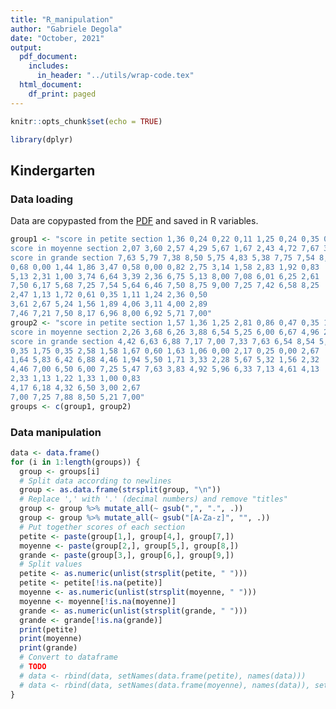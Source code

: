 ```yaml
---
title: "R_manipulation"
author: "Gabriele Degola"
date: "October, 2021"
output:
  pdf_document:
    includes:
      in_header: "../utils/wrap-code.tex"
  html_document:
    df_print: paged
---
```


```r
knitr::opts_chunk$set(echo = TRUE)
```

```r
library(dplyr)
```

## Kindergarten

### Data loading

Data are copypasted from the [PDF](https://github.com/alegrand/SMPE/blob/master/sessions/2021_10_Grenoble/02_activite-histo-en.pdf) and saved in R variables.

```r
group1 <- "score in petite section 1,36 0,24 0,22 0,11 1,25 0,24 0,35 0,24 1,60 0,63
score in moyenne section 2,07 3,60 2,57 4,29 5,67 1,67 2,43 4,72 7,67 3,83
score in grande section 7,63 5,79 7,38 8,50 5,75 4,83 5,38 7,75 7,54 8,38
0,68 0,00 1,44 1,86 3,47 0,58 0,00 0,82 2,75 3,14 1,58 2,83 1,92 0,83
5,13 2,31 1,00 3,74 6,64 3,39 2,36 6,75 5,13 8,00 7,08 6,01 6,25 2,61
7,50 6,17 5,68 7,25 7,54 5,64 6,46 7,50 8,75 9,00 7,25 7,42 6,58 8,25
2,47 1,13 1,72 0,61 0,35 1,11 1,24 2,36 0,50
3,61 2,67 5,24 1,56 1,89 4,06 3,11 4,00 2,89
7,46 7,21 7,50 8,17 6,96 8,00 6,92 5,71 7,00"
group2 <- "score in petite section 1,57 1,36 1,25 2,81 0,86 0,47 0,35 1,81 1,63 1,36
score in moyenne section 2,26 3,68 6,26 3,88 6,54 5,25 6,00 6,67 4,96 2,57
score in grande section 4,42 6,63 6,88 7,17 7,00 7,33 7,63 6,54 8,54 5,21
0,35 1,75 0,35 2,58 1,58 1,67 0,60 1,63 1,06 0,00 2,17 0,25 0,00 2,67
1,64 5,83 6,42 6,88 4,46 1,94 5,50 1,71 3,33 2,28 5,67 5,32 1,56 2,32
4,46 7,00 6,50 6,00 7,25 5,47 7,63 3,83 4,92 5,96 6,33 7,13 4,61 4,13
2,33 1,13 1,22 1,33 1,00 0,83
4,17 6,18 4,32 6,50 3,00 2,67
7,00 7,25 7,88 8,50 5,21 7,00"
groups <- c(group1, group2)
```

### Data manipulation

```r
data <- data.frame()
for (i in 1:length(groups)) {
  group <- groups[i]
  # Split data according to newlines
  group <- as.data.frame(strsplit(group, "\n"))
  # Replace ',' with '.' (decimal numbers) and remove "titles"
  group <- group %>% mutate_all(~ gsub(",", ".", .))
  group <- group %>% mutate_all(~ gsub("[A-Za-z]", "", .))
  # Put together scores of each section
  petite <- paste(group[1,], group[4,], group[7,])
  moyenne <- paste(group[2,], group[5,], group[8,])
  grande <- paste(group[3,], group[6,], group[9,])
  # Split values
  petite <- as.numeric(unlist(strsplit(petite, " ")))
  petite <- petite[!is.na(petite)]
  moyenne <- as.numeric(unlist(strsplit(moyenne, " ")))
  moyenne <- moyenne[!is.na(moyenne)]
  grande <- as.numeric(unlist(strsplit(grande, " ")))
  grande <- grande[!is.na(grande)]
  print(petite)
  print(moyenne)
  print(grande)
  # Convert to dataframe
  # TODO
  # data <- rbind(data, setNames(data.frame(petite), names(data)))
  # data <- rbind(data, setNames(data.frame(moyenne), names(data)), setNames(data.frame(moyenne), names(data))
}
```
